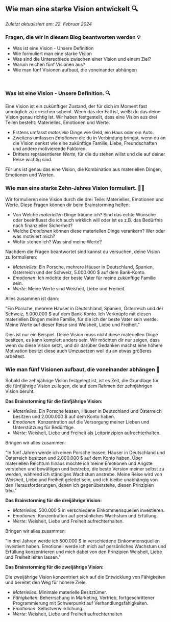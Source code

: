 ## Wie man eine starke Vision entwickelt 🔍

_Zuletzt aktualisiert am: 22. Februar 2024_

### Fragen, die wir in diesem Blog beantworten werden 💡

- Was ist eine Vision - Unsere Definition
- Wie formuliert man eine starke Vision
- Was sind die Unterschiede zwischen einer Vision und einem Ziel?
- Warum reichen fünf Visionen aus?
- Wie man fünf Visionen aufbaut, die voneinander abhängen

<br />

### Was ist eine Vision - Unsere Definition. 🔍

Eine Vision ist ein zukünftiger Zustand, der für dich im Moment fast unmöglich zu erreichen scheint.
Wenn das der Fall ist, weißt du das deine Vision genau richtig ist.
Wir haben festgestellt, dass eine Vision aus drei Teilen besteht: Materielles, Emotionen und Werte.

- Erstens umfasst _materielle_ Dinge wie Geld, ein Haus oder ein Auto.
- Zweitens umfassen _Emotionen_ die du in Verbindung bringst, wenn du an die Vision denkst wie eine zukünftige Familie, Liebe, Freundschaften und andere motivierende Faktoren.
- Drittens repräsentieren _Werte_, für die du stehen willst und die auf deiner Reise wichtig sind.

Für uns ist genau das eine Vision, die Kombination aus materiellen Dingen, Emotionen und Werten.

### Wie man eine starke Zehn-Jahres Vision formuliert. 🏋️‍♂️

Wir formulieren eine Vision durch die drei Teile: Materielles, Emotionen und Werte.
Diese Fragen können dir beim Brainstorming helfen:

- Von Welche _materiellen_ Dinge träume ich? Sind das echte Wünsche oder beeinflusst die ich auch wirklich will oder ist es z.B. das Bedürfnis nach finanzieller Sicherheit?
- Welche _Emotionen_ können diese materiellen Dinge verankern? Wer oder was motiviert mich?
- Wofür stehen ich? Was sind meine Werte?

Nachdem die Fragen beantwortet sind kannst du versuchen, deine Vision zu formulieren:

- _Materielles_: Ein Porsche, mehrere Häuser in Deutschland, Spanien, Österreich und der Schweiz, 5.000.000 $ auf dem Bank-Konto.
- _Emotionen_: Ich möchte der beste Vater für meine zukünftige Familie sein.
- _Werte_: Meine Werte sind Weisheit, Liebe und Freiheit.

Alles zusammen ist dann:

"Ein Porsche, mehrere Häuser in Deutschland, Spanien, Österreich und der Schweiz, 5.000.000 $ auf dem Bank-Konto. 
Ich Verknüpfe mit diesen materiellen Dingen meine Familie, für die ich  der beste Vater sein werde.
Meine Werte auf dieser Reise sind Weisheit, Liebe und Freiheit."

Dies ist nur ein Beispiel. Deine Vision muss nicht diese materiellen Dinge besitzen, es kann komplett anders sein.
Wir möchten dir nur zeigen, dass wenn du diese Vision setzt, und dir darüber Gedanken machst eine höhere Motivation besitzt diese auch Umzusetzen weil du an etwas größeres arbeitest.

### Wie man fünf Visionen aufbaut, die voneinander abhängen 🌟

Sobald die zehnjährige Vision festgelegt ist, ist es Zeit, die Grundlage für die fünfjährige Vision zu legen, die auf dem Rahmen der zehnjährigen Vision beruht.

**Das Brainstorming für die fünfjährige Vision:**

- _Materielles_: Ein Porsche leasen, Häuser in Deutschland und Österreich besitzen und 2.000.000 $ auf dem Konto haben.
- _Emotionen_: Konzentration auf die Versorgung meiner Lieben und Unterstützung für Bedürftige.
- _Werte_: Weisheit, Liebe und Freiheit als Leitprinzipien aufrechterhalten.

Bringen wir alles zusammen:

"In fünf Jahren werde ich einen Porsche leasen, Häuser in Deutschland und Österreich besitzen und 2.000.000 $ auf dem Konto haben. Über materiellen Reichtum hinaus möchte ich meine Emotionen und Ängste verstehen und bewältigen und bestrebe, die beste Version meiner selbst zu werden, während ich ständiges Wachstum anstrebe. Meine Reise wird von Weisheit, Liebe und Freiheit geleitet sein, und ich bleibe unabhängig von den Herausforderungen, denen ich gegenüberstehe, diesen Prinzipien treu."

**Das Brainstorming für die dreijährige Vision:**

- _Materielles_: 500.000 $ in verschiedene Einkommensquellen investieren.
- _Emotionen_: Konzentration auf persönliches Wachstum und Erfüllung.
- _Werte_: Weisheit, Liebe und Freiheit aufrechterhalten.

Bringen wir alles zusammen:

"In drei Jahren werde ich 500.000 $ in verschiedene Einkommensquellen investiert haben. Emotionell werde ich mich auf persönliches Wachstum und Erfüllung konzentrieren und mich dabei von den Prinzipien Weisheit, Liebe und Freiheit leiten lassen."

**Das Brainstorming für die zweijährige Vision:**

Die zweijährige Vision konzentriert sich auf die Entwicklung von Fähigkeiten und bereitet den Weg für höhere Ziele.

- _Materielles_: Minimale materielle Besitztümer.
- _Fähigkeiten_: Beherrschung in Marketing, Vertrieb, fortgeschrittener Programmierung mit Schwerpunkt auf Verhandlungsfähigkeiten.
- _Emotionen_: Selbstverwirklichung.
- _Werte_: Weisheit, Liebe und Freiheit aufrechterhalten